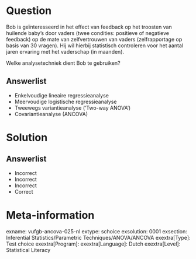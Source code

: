 Question
========

Bob is geïnteresseerd in het effect van feedback op het troosten van huilende baby’s door vaders (twee condities: positieve of negatieve feedback) op de mate van zelfvertrouwen van vaders (zelfrapportage op basis van 30 vragen). Hij wil hierbij statistisch controleren voor het aantal jaren ervaring met het vaderschap (in maanden). 

Welke analysetechniek dient Bob te gebruiken?
  
Answerlist
----------
* Enkelvoudige lineaire regressieanalyse
* Meervoudige logistische regressieanalyse
* Tweewegs variantieanalyse (‘Two-way ANOVA’)
* Covariantieanalyse (ANCOVA)

Solution
========

Answerlist
----------
* Incorrect
* Incorrect
* Incorrect
* Correct

Meta-information
================
exname: vufgb-ancova-025-nl
extype: schoice
exsolution: 0001
exsection: Inferential Statistics/Parametric Techniques/ANOVA/ANCOVA
exextra[Type]: Test choice
exextra[Program]: 
exextra[Language]: Dutch
exextra[Level]: Statistical Literacy